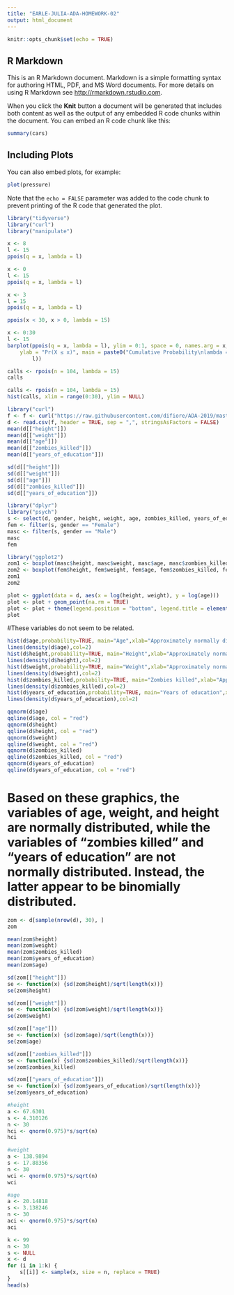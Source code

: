 ```yaml
---
title: "EARLE-JULIA-ADA-HOMEWORK-02"
output: html_document
---
```


```r
knitr::opts_chunk$set(echo = TRUE)
```

## R Markdown

This is an R Markdown document. Markdown is a simple formatting syntax for authoring HTML, PDF, and MS Word documents. For more details on using R Markdown see <http://rmarkdown.rstudio.com>.

When you click the **Knit** button a document will be generated that includes both content as well as the output of any embedded R code chunks within the document. You can embed an R code chunk like this:

```r
summary(cars)
```

## Including Plots

You can also embed plots, for example:

```r
plot(pressure)
```

Note that the `echo = FALSE` parameter was added to the code chunk to prevent printing of the R code that generated the plot.

```R
library("tidyverse")
library("curl")
library("manipulate")

x <- 8
l <- 15
ppois(q = x, lambda = l)
```
```R
x <- 0
l <- 15
ppois(q = x, lambda = l)
```

```R
x <- 3
l = 15
ppois(q = x, lambda = l)
```
```R
ppois(x < 30, x > 0, lambda = 15)
```
```R
x <- 0:30
l <- 15
barplot(ppois(q = x, lambda = l), ylim = 0:1, space = 0, names.arg = x, xlab = "x", 
    ylab = "Pr(X ≤ x)", main = paste0("Cumulative Probability\nlambda = ", 
        l))
```

```R
calls <- rpois(n = 104, lambda = 15)
calls
```

```R
calls <- rpois(n = 104, lambda = 15)
hist(calls, xlim = range(0:30), ylim = NULL)
```

```R
library("curl")
f <- f <- curl("https://raw.githubusercontent.com/difiore/ADA-2019/master/zombies.csv")
d <- read.csv(f, header = TRUE, sep = ",", stringsAsFactors = FALSE)
mean(d[["height"]])
mean(d[["weight"]])
mean(d[["age"]])
mean(d[["zombies_killed"]])
mean(d[["years_of_education"]])
```
```R
sd(d[["height"]])
sd(d[["weight"]])
sd(d[["age"]])
sd(d[["zombies_killed"]])
sd(d[["years_of_education"]])
```
```R
library("dplyr")
library("psych")
s <- select(d, gender, height, weight, age, zombies_killed, years_of_education)
fem <- filter(s, gender == "Female")
masc <- filter(s, gender == "Male")
masc
fem
```
```R
library("ggplot2")
zom1 <- boxplot(masc$height, masc$weight, masc$age, masc$zombies_killed, masc$years_of_education)
zom2 <- boxplot(fem$height, fem$weight, fem$age, fem$zombies_killed, fem$years_of_education)
zom1
zom2
```

```R
plot <- ggplot(data = d, aes(x = log(height, weight), y = log(age)))
plot <- plot + geom_point(na.rm = TRUE)
plot <- plot + theme(legend.position = "bottom", legend.title = element_blank())
plot
```

#These variables do not seem to be related.

```R
hist(d$age,probability=TRUE, main="Age",xlab="Approximately normally distributed data")
lines(density(d$age),col=2)
hist(d$height,probability=TRUE, main="Height",xlab="Approximately normally distributed data")
lines(density(d$height),col=2)
hist(d$weight,probability=TRUE, main="Weight",xlab="Approximately normally distributed data")
lines(density(d$weight),col=2)
hist(d$zombies_killed,probability=TRUE, main="Zombies killed",xlab="Approximately normally distributed data")
lines(density(d$zombies_killed),col=2)
hist(d$years_of_education,probability=TRUE, main="Years of education",xlab="Approximately normally distributed data")
lines(density(d$years_of_education),col=2)
```
```R
qqnorm(d$age)
qqline(d$age, col = "red")
qqnorm(d$height)
qqline(d$height, col = "red")
qqnorm(d$weight)
qqline(d$weight, col = "red")
qqnorm(d$zombies_killed)
qqline(d$zombies_killed, col = "red")
qqnorm(d$years_of_education)
qqline(d$years_of_education, col = "red")
```
# Based on these graphics, the variables of age, weight, and height are normally distributed, while the variables of "zombies killed" and "years of education" are not normally distributed. Instead, the latter appear to be binomially distributed.

```R
zom <- d[sample(nrow(d), 30), ]
zom
```
```R
mean(zom$height)
mean(zom$weight)
mean(zom$zombies_killed)
mean(zom$years_of_education)
mean(zom$age)
```
```R
sd(zom[["height"]])
se <- function(x) {sd(zom$height)/sqrt(length(x))}
se(zom$height)
```
```R
sd(zom[["weight"]])
se <- function(x) {sd(zom$weight)/sqrt(length(x))}
se(zom$weight)
```
```R
sd(zom[["age"]])
se <- function(x) {sd(zom$age)/sqrt(length(x))}
se(zom$age)
```
```R
sd(zom[["zombies_killed"]])
se <- function(x) {sd(zom$zombies_killed)/sqrt(length(x))}
se(zom$zombies_killed)
```
```R
sd(zom[["years_of_education"]])
se <- function(x) {sd(zom$years_of_education)/sqrt(length(x))}
se(zom$years_of_education)
```

```R
#height
a <- 67.6301
s <- 4.310126
n <- 30
hci <- qnorm(0.975)*s/sqrt(n)
hci
```
```R
#weight
a <- 138.9894
s <- 17.88356
n <- 30
wci <- qnorm(0.975)*s/sqrt(n)
wci
```
```R
#age
a <- 20.14818
s <- 3.138246
n <- 30
aci <- qnorm(0.975)*s/sqrt(n)
aci
```
```R
k <- 99
n <- 30
s <- NULL
x <- d
for (i in 1:k) {
    s[[i]] <- sample(x, size = n, replace = TRUE)
}
head(s)
```
